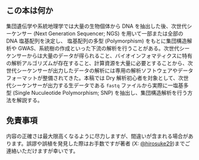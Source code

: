 ## この本は何か

集団遺伝学や系統地理学では大量の生物個体から DNA を抽出した後、次世代シーケンサー (Next Generation Sequencer; NGS) を用いて一部または全部の DNA 塩基配列を決定し、 塩基配列の多型 (Polymorphism) をもとに集団構造解析や GWAS、系統樹の作成といった下流の解析を行うことがある。次世代シーケンサーからは大量のデータが得られること、バイオインフォマティクスに特有の解析アルゴリズムが存在すること、計算資源を大量に必要とすることから、次世代シーケンサーが出力したデータの解析には専用の解析ソフトウェアやデータフォーマットが整備されてきた。本稿では Dry 解析初心者を対象として、次世代シーケンサーが出力する生データである `fastq` ファイルから実際に一塩基多型 (Single Nuculeotide Polymorphism; SNP) を抽出し、集団構造解析を行う方法を解説する。

## 免責事項
内容の正確さは最大限高くなるように尽力しますが、間違いが含まれる場合があります。誤謬や誤植を発見した際はお手数ですが著者 (X: [@hirosuke29](https://x.com/hirosuke29))までご連絡いただけますが幸いです。